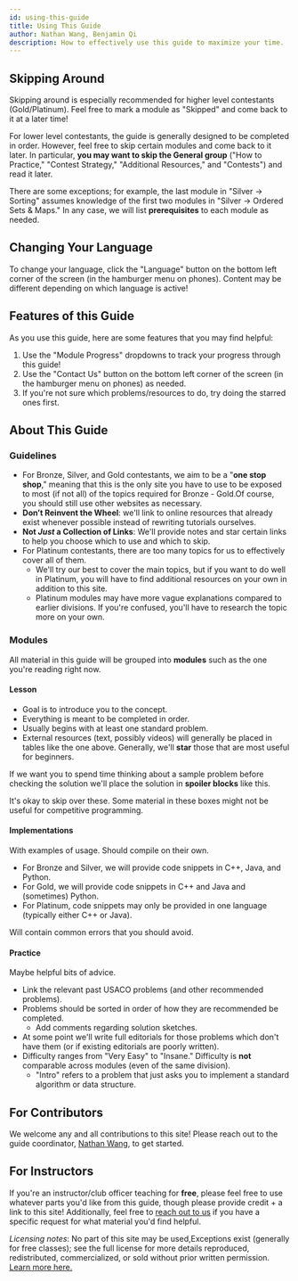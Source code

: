 ```yaml
---
id: using-this-guide
title: Using This Guide
author: Nathan Wang, Benjamin Qi
description: How to effectively use this guide to maximize your time.
---
```


## Skipping Around

Skipping around is especially recommended for higher level contestants (Gold/Platinum). Feel free to <TextTooltip content="Find the dropdown at the top right of this page!">mark a module</TextTooltip> as "Skipped" and come back to it at a later time! 

For lower level contestants, the guide is generally designed to be completed in order. However, feel free to skip certain modules and come back to it later. In particular, **you may want to skip the General group** ("How to Practice," "Contest Strategy," "Additional Resources," and "Contests") and read it later.

There are some exceptions; for example, the last module in "Silver -> Sorting" assumes knowledge of the first two modules in "Silver -> Ordered Sets & Maps." In any case, we will list **prerequisites** to each module as needed.

## Changing Your Language

To change your language, click the "Language" button on the bottom left corner of the screen (in the hamburger menu on phones). Content may be different depending on which language is active!

## Features of this Guide

As you use this guide, here are some features that you may find helpful:

1. Use the "Module Progress" dropdowns to track your progress through this guide!
2. Use the "Contact Us" button on the bottom left corner of the screen (in the hamburger menu on phones) as needed.
3. If you're not sure which problems/resources to do, try doing the starred ones first.


## About This Guide

### Guidelines

 - For Bronze, Silver, and Gold contestants, we aim to be a "**one stop shop**," meaning that this is the only site you have to use to be exposed to most (if not all) of the topics required for Bronze - Gold.<Asterisk>Of course, you should still use other websites as necessary.</Asterisk>
 - **Don’t Reinvent the Wheel**: we'll link to online resources that already exist whenever possible instead of rewriting tutorials ourselves.
 - **Not *Just* a Collection of Links**: We'll provide notes and star certain links to help you choose which to use and which to skip.
 - For Platinum contestants, there are too many topics for us to effectively cover all of them.
   - We'll try our best to cover the main topics, but if you want to do well in Platinum, you will have to find additional resources on your own in addition to this site.
   - Platinum modules may have more vague explanations compared to earlier divisions. If you're confused, you'll have to research the topic more on your own.

### Modules

All material in this guide will be grouped into **modules** such as the one you're reading right now.

#### Lesson

  - Goal is to introduce you to the concept.
  - Everything is meant to be completed in order.
  - Usually begins with at least one standard problem.
  - External resources (text, possibly videos) will generally be placed in tables like the one above. Generally, we'll **star** those that are most useful for beginners.

<spoiler title="Hidden Content">

If we want you to spend time thinking about a sample problem before checking the solution we'll place the solution in **spoiler blocks** like this.

</spoiler>

<optional-content title="Optional Content">

It's okay to skip over these. Some material in these boxes might not be useful for competitive programming.

</optional-content>

#### Implementations

With examples of usage. Should compile on their own.

  - For Bronze and Silver, we will provide code snippets in C++, Java, and Python.
  - For Gold, we will provide code snippets in C++ and Java and (sometimes) Python.
  - For Platinum, code snippets may only be provided in one language (typically either C++ or Java).

<warning-block>

Will contain common errors that you should avoid.

</warning-block>

#### Practice

<info-block title="Pro Tip">

Maybe helpful bits of advice.

</info-block>

  - Link the relevant past USACO problems (and other recommended problems).
  - Problems should be sorted in order of how they are recommended be completed.
    - Add comments regarding solution sketches.
  - At some point we'll write full editorials for those problems which don't have them (or if existing editorials are poorly written).
  - Difficulty ranges from "Very Easy" to "Insane." Difficulty is **not** comparable across modules (even of the same division).
    - "Intro" refers to a problem that just asks you to implement a standard algorithm or data structure.

<!-- Difficulty should be comparable across a division. Say that you have *almost-solved* a question if you scored at least $n-2$ out of $n$ test cases. At least for platinum, difficulty levels should correspond approximately to the following USA Pre-college almost-solve rates on a USACO contest:

  - Easy: $\ge 40\%$ (ex. Fort Moo, Team Building, Redistricting)
  - Normal: $\ge 20\%$ (ex. Card Game, Balancing, Gathering)
  - Hard: $\ge 10\%$ (ex. Mooriokart, Train Tracking 2, Friendcross)

Old gold problems should probably be bumped up one level. -->


## For Contributors

We welcome any and all contributions to this site! Please reach out to the guide coordinator, [Nathan Wang](mailto:nathan.r.wang@gmail.com), to get started.

## For Instructors

If you're an instructor/club officer teaching for **free**, please feel free to use whatever parts you'd like from this guide, though please provide credit + a link to this site! Additionally, feel free to [reach out to us](mailto:nathan.r.wang@gmail.com) if you have a specific request for what material you'd find helpful.

_Licensing notes_: No part of this site may be used,<Asterisk>Exceptions exist (generally for free classes); see the full license for more details</Asterisk> reproduced, redistributed, commercialized, or sold without prior written permission. [Learn more here.](/license)